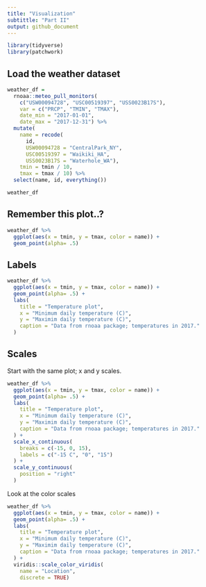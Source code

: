```yaml
---
title: "Visualization"
subtittle: "Part II"
output: github_document
---
```


```r
library(tidyverse)
library(patchwork)
```

## Load the weather dataset
```r
weather_df = 
  rnoaa::meteo_pull_monitors(
    c("USW00094728", "USC00519397", "USS0023B17S"),
    var = c("PRCP", "TMIN", "TMAX"), 
    date_min = "2017-01-01",
    date_max = "2017-12-31") %>%
  mutate(
    name = recode(
      id, 
      USW00094728 = "CentralPark_NY", 
      USC00519397 = "Waikiki_HA",
      USS0023B17S = "Waterhole_WA"),
    tmin = tmin / 10,
    tmax = tmax / 10) %>%
  select(name, id, everything())

weather_df
```

## Remember this plot..?

```r
weather_df %>% 
  ggplot(aes(x = tmin, y = tmax, color = name)) +
  geom_point(alpha= .5)
```

## Labels

```r
weather_df %>% 
  ggplot(aes(x = tmin, y = tmax, color = name)) +
  geom_point(alpha= .5) + 
  labs(
    title = "Temperature plot", 
    x = "Minimum daily temperature (C)",
    y = "Maximim daily temperature (C)",
    caption = "Data from rnoaa package; temperatures in 2017."
  )
```

## Scales

Start with the same plot; x and y scales.

```r
weather_df %>% 
  ggplot(aes(x = tmin, y = tmax, color = name)) +
  geom_point(alpha= .5) + 
  labs(
    title = "Temperature plot", 
    x = "Minimum daily temperature (C)",
    y = "Maximim daily temperature (C)",
    caption = "Data from rnoaa package; temperatures in 2017."
  ) +
  scale_x_continuous(
    breaks = c(-15, 0, 15),
    labels = c("-15 C", "0", "15")
  ) +
  scale_y_continuous(
    position = "right"
  )
```

Look at the color scales

```r
weather_df %>% 
  ggplot(aes(x = tmin, y = tmax, color = name)) +
  geom_point(alpha= .5) + 
  labs(
    title = "Temperature plot", 
    x = "Minimum daily temperature (C)",
    y = "Maximim daily temperature (C)",
    caption = "Data from rnoaa package; temperatures in 2017."
  ) +
  viridis::scale_color_viridis(
    name = "Location",
    discrete = TRUE)
```


